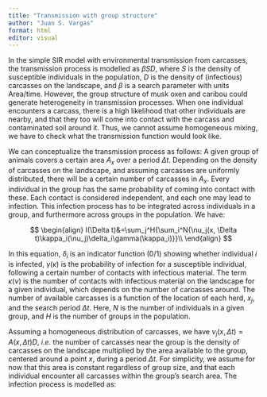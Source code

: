 ```yaml
---
title: "Transmission with group structure"
author: "Juan S. Vargas"
format: html
editor: visual
---
```


In the simple SIR model with environmental transmission from carcasses, the transmission process is modelled as $\beta S D$, where $S$ is the density of susceptible individuals in the population, $D$ is the density of (infectious) carcasses on the landscape, and $\beta$ is a search parameter with units Area/time. However, the group structure of musk oxen and caribou could generate heterogeneity in transmission processes. When one individual encounters a carcass, there is a high likelihood that other individuals are nearby, and that they too will come into contact with the carcass and contaminated soil around it. Thus, we cannot assume homogeneous mixing, we have to check what the transmission function would look like.

We can conceptualize the transmission process as follows: A given group of animals covers a certain area $A_x$ over a period $\Delta t$. Depending on the density of carcasses on the landscape, and assuming carcasses are uniformly distributed, there will be a certain number of carcasses in $A_x$. Every individual in the group has the same probability of coming into contact with these. Each contact is considered independent, and each one may lead to infection. This infection process has to be integrated across individuals in a group, and furthermore across groups in the population. We have:

$$
\begin{align}
I(\Delta t)&=\sum_j^H{\sum_i^N{\nu_j(x, \Delta t)\kappa_i(\nu_j)\delta_i\gamma(\kappa_i)}}\\
\end{align}
$$

In this equation, $\delta_i$ is an indicator function (0/1) showing whether individual $i$ is infected, $\gamma(\kappa)$ is the probability of infection for a susceptible individual, following a certain number of contacts with infectious material. The term $\kappa(\nu)$ is the number of contacts with infectious material on the landscape for a given individual, which depends on the number of carcasses around. The number of available carcasses is a function of the location of each herd, $x_j$, and the search period $\Delta t$. Here, $N$ is the number of individuals in a given group, and $H$ is the number of groups in the population.

Assuming a homogeneous distribution of carcasses, we have $\nu_j(x, \Delta t)=A(x,\Delta t) D$, *i.e.* the number of carcasses near the group is the density of carcasses on the landscape multiplied by the area available to the group, centered around a point $x$, during a period $\Delta t$. For simplicity, we assume for now that this area is constant regardless of group size, and that each individual encounter all carcasses within the group's search area. The infection process is modelled as:
